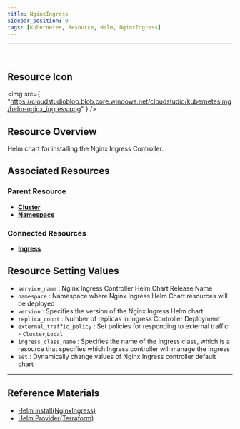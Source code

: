 ```yaml
---
title: NginxIngress
sidebar_position: 0
tags: [Kubernetes, Resource, Helm, NginxIngress]
---
```



<hr />
<br />


## Resource Icon

<img
    src={
        "https://cloudstudioblob.blob.core.windows.net/cloudstudio/kubernetesImg/helm-nginx_ingress.png"
    }
/>

## Resource Overview

Helm chart for installing the Nginx Ingress Controller.

## Associated Resources

### Parent Resource
-   [**Cluster**](https://docs.cstudio.app/en/docs/resource/kubernetes/Base/Cluster)
-   [**Namespace**](https://docs.cstudio.app/en/docs/resource/kubernetes/Core/Namespace)

### Connected Resources

-   [**Ingress**](https://docs.cstudio.app/en/docs/resource/kubernetes/Networking/Ingress)


## Resource Setting Values

-   `service_name` : Nginx Ingress Controller Helm Chart Release Name
-   `namespace` : Namespace where Nginx Ingress Helm Chart resources will be deployed
-   `version` : Specifies the version of the Nginx Ingress Helm chart
-   `replica_count` : Number of replicas in Ingress Controller Deployment
-   `external_traffic_policy` : Set policies for responding to external traffic - `Cluster`,`Local`
-   `ingress_class_name` : Specifies the name of the Ingress class, which is a resource that specifies which Ingress controller will manage the Ingress
-   `set` : Dynamically change values of Nginx Ingress controller default chart


---

## Reference Materials

-   [Helm install(NginxIngress)](https://docs.nginx.com/nginx-ingress-controller/installation/installing-nic/installation-with-helm/)
-   [Helm Provider(Terraform)](https://registry.terraform.io/providers/hashicorp/helm/latest/docs)

